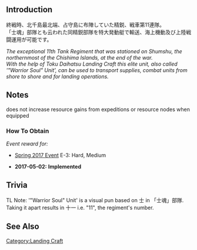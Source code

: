 {{EquipmentInfo|230}}

==Introduction==
終戦時、北千島最北端、占守島に布陣していた精鋭、戦車第11連隊。<br>
「士魂」部隊とも云われた同精鋭部隊を特大発動艇で輸送、海上機動及び上陸戦闘運用が可能です。

''The exceptional 11th Tank Regiment that was stationed on Shumshu, the northernmost of the Chishima Islands, at the end of the war.''<br>
''With the help of Toku Daihatsu Landing Craft this elite unit, also called '"Warrior Soul" Unit', can be used to transport supplies, combat units from shore to shore and for landing operations.''

==Notes==
does not increase resource gains from expeditions or resource nodes when equipped
<div class="mw-collapsible"><h3>How To Obtain</h3>
<div class="mw-collapsible-content">
''Event reward for:''
* [[Spring 2017 Event]] E-3: Hard, Medium

</div></div>


<div class="mw-collapsible><h3>Updates History</h3>
<div class="mw-collapsible-content>
* '''2017-05-02:''' '''Implemented'''
</div></div>

==Trivia==
TL Note: '"Warrior Soul" Unit' is a visual pun based on 士 in 「士魂」部隊. Taking it apart results in 十一 i.e. "11", the regiment's number.

==See Also==

{{Equipmentlist}}
[[Category:Landing Craft]]